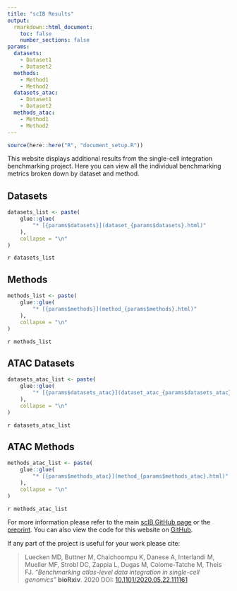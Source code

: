 ```yaml
---
title: "scIB Results"
output:
  rmarkdown::html_document:
    toc: false
    number_sections: false
params:
  datasets:
    - Dataset1
    - Dataset2
  methods:
    - Method1
    - Method2
  datasets_atac:
    - Dataset1
    - Dataset2
  methods_atac:
    - Method1
    - Method2
---
```


```r
source(here::here("R", "document_setup.R"))
```

This website displays additional results from the single-cell integration benchmarking project. 
Here you can view all the individual benchmarking metrics broken down by dataset and method.

<div class = "row">
<div class = "col-md-2"></div>
<div class = "col-md-3">

## Datasets

```r
datasets_list <- paste(
    glue::glue(
        "* [{params$datasets}](dataset_{params$datasets}.html)"
    ),
    collapse = "\n"
)
```

`r datasets_list`

</div>
<div class = "col-md-2"></div>

<div class = "col-md-3">

## Methods

```r
methods_list <- paste(
    glue::glue(
        "* [{params$methods}](method_{params$methods}.html)"
    ),
    collapse = "\n"
)
```

`r methods_list`

</div>
<div class = "col-md-2"></div>
</div>

<div class = "row">
<div class = "col-md-2"></div>
<div class = "col-md-3">

## ATAC Datasets

```r
datasets_atac_list <- paste(
    glue::glue(
        "* [{params$datasets_atac}](dataset_atac_{params$datasets_atac}.html)"
    ),
    collapse = "\n"
)
```

`r datasets_atac_list`

</div>
<div class = "col-md-2"></div>

<div class = "col-md-3">

## ATAC Methods

```r
methods_atac_list <- paste(
    glue::glue(
        "* [{params$methods_atac}](method_{params$methods_atac}.html)"
    ),
    collapse = "\n"
)
```

`r methods_atac_list`

</div>
<div class = "col-md-2"></div>
</div>

For more information please refer to the main [scIB GitHub page][scIB-github] or the [preprint][preprint].
You can also view the code for this website on [GitHub][scIB-results-github].

If any part of the project is useful for your work please cite:

> Luecken MD, Buttner M, Chaichoompu K, Danese A, Interlandi M, Mueller MF, Strobl DC, Zappia L, Dugas M, Colome-Tatche M, Theis FJ.
> _"Benchmarking atlas-level data integration in single-cell genomics"_
> **bioRxiv**. 2020
> DOI: [10.1101/2020.05.22.111161][preprint]

[scIB-github]: https://github.com/theislab/scib "scIB GitHub repository"
[scIB-results-github]: https://github.com/theislab/scib "scIB results GitHub repository"
[preprint]: https://doi.org/10.1101/2020.05.22.111161 "scIB preprint"

